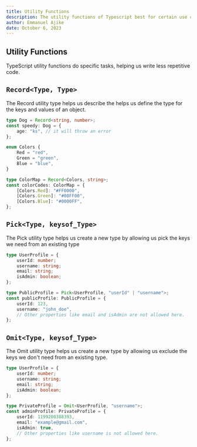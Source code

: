 ```yaml
---
title: Utility Functions
description: The utility functions of Typescript best for certain use cases
author: Emmanuel Ajike
date: October 6, 2023
---
```


## Utility Functions

TypeScript utility functions do specific tasks, helping us write less repetitive code.

## `Record<Type, Type>`

The Record utility type helps us describe the helps us define the type for the keys and values of an object.

```ts utilities.ts {1} copy
type Dog = Record<string, number>;
const speedy: Dog = {
	age: "ks", // it will throw an error
};
```

```ts utilities.ts {7} copy
enum Colors {
	Red = "red",
	Green = "green",
	Blue = "blue",
}

type ColorMap = Record<Colors, string>;
const colorCodes: ColorMap = {
	[Colors.Red]: "#FF0000",
	[Colors.Green]: "#00FF00",
	[Colors.Blue]: "#0000FF",
};
```

## `Pick<Type, keysof_Type>`

The Pick utility type helps us create a new type by allowing us pick the keys we need from an existing type

```ts utilities.ts {8} copy
type UserProfile = {
	userId: number;
	username: string;
	email: string;
	isAdmin: boolean;
};

type PublicProfile = Pick<UserProfile, "userId" | "username">;
const publicProfile: PublicProfile = {
	userId: 123,
	username: "john_doe",
	// Other properties like email and isAdmin are not allowed here.
};
```

## `Omit<Type, keysof_Type>`

The Omit utility type helps us create a new type by allowing us exclude the keys we don't need from an existing type.

```ts utilities.ts copy
type UserProfile = {
	userId: number;
	username: string;
	email: string;
	isAdmin: boolean;
};

type PrivateProfile = Omit<UserProfile, "username">;
const adminProfile: PrivateProfile = {
	userId: 1199200388393,
	email: "example@gmail.com",
	isAdmin: true,
	// Other properties like username is not allowed here.
};
```
